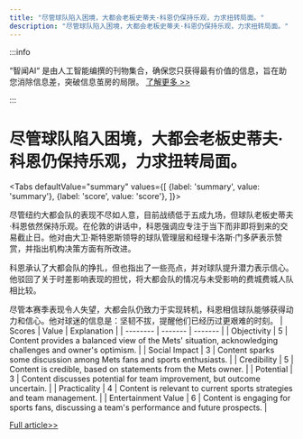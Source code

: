 ```yaml
---
title: "尽管球队陷入困境，大都会老板史蒂夫·科恩仍保持乐观，力求扭转局面。"
description: "尽管球队陷入困境，大都会老板史蒂夫·科恩仍保持乐观，力求扭转局面。"
---
```



:::info

“智闻AI“ 是由人工智能编撰的刊物集合，确保您只获得最有价值的信息，旨在助您消除信息差，突破信息茧房的局限。  [了解更多 >>](/)

:::

# 尽管球队陷入困境，大都会老板史蒂夫·科恩仍保持乐观，力求扭转局面。


<Tabs
	defaultValue="summary"
	values={[
	{label: 'summary', value: 'summary'},
	{label: 'score', value: 'score'},
]}>
<TabItem value="summary">


尽管纽约大都会队的表现不尽如人意，目前战绩低于五成九场，但球队老板史蒂夫·科恩依然保持乐观。在伦敦的讲话中，科恩强调应专注于当下而非即将到来的交易截止日。他对由大卫·斯特恩斯领导的球队管理层和经理卡洛斯·门多萨表示赞赏，并指出机构决策方面有所改进。

科恩承认了大都会队的挣扎，但也指出了一些亮点，并对球队提升潜力表示信心。他驳回了关于时差影响表现的担忧，将大都会队的情况与未受影响的费城费城人队相比较。

尽管本赛季表现令人失望，大都会队仍致力于实现转机，科恩相信球队能够获得动力和信心。他对球迷的信息是：坚韧不拔，提醒他们已经历过更艰难的时刻。
</TabItem>
<TabItem value="score">
	| Scores     | Value   | Explanation |
	| -------- | ------- | ------- |
	| Objectivity  | 5    | Content provides a balanced view of the Mets' situation, acknowledging challenges and owner's optimism.    |
	| Social Impact | 3     | Content sparks some discussion among Mets fans and sports enthusiasts.    |
	| Credibility    | 5    | Content is credible, based on statements from the Mets owner.    |
	| Potential    | 3    | Content discusses potential for team improvement, but outcome uncertain.    |
	| Practicality    | 4    | Content is relevant to current sports strategies and team management.    |
	| Entertainment Value    | 6    | Content is engaging for sports fans, discussing a team's performance and future prospects.    |
</TabItem>
</Tabs>

[Full article>>](https://apnews.com/article/steve-cohen-mets-7c1078cacb390958772a2a891f50dd89)
